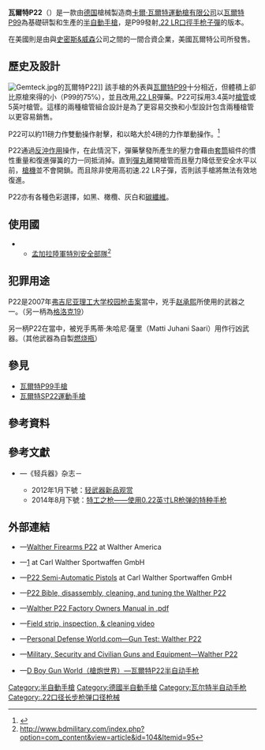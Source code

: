 {{noteTA
|G1=軍事
|G2=長度單位
|G3=Firearms
}}
{{Infobox Weapon
|name= 瓦爾特P22半自動手槍<br />{{lang|de|Walther P22}}
|image= File:WAP22.JPG
|image_size= 300px
|caption=
|origin= {{flagcountry|Germany}}
|type= [[半自動手槍|半自動手槍]]
<!-- Type selection -->
|is_ranged= yes
|is_bladed= 
|is_explosive= 
|is_artillery= 
|is_vehicle= 
|is_missile= 
|is_UK= 
<!-- Service history -->
|service= 
|used_by= 
|wars= 
<!-- Production history -->
|designer= 
|design_date=
|manufacturer= [[卡尔·瓦尔特运动枪|卡爾·瓦爾特]]
|unit_cost= 
|production_date= 
|number= 
|variants= P22 Target
<!-- General specifications -->
|spec_label= 
|weight= <div class="NavFrame collapsed" style="color: black; background-color: #FFFFFF; margin: 0 auto; padding: 0 10px; text-align: left;"><div class="NavHead" style="background-color: #FFFFFF; margin: 0 auto; padding: 0 10px; font-weight:normal;"></div><div class="NavContent" style="background-color: #FFFFFF; margin: 0 auto; padding: 0 10px;">
* P22：430[[克|克]]（15.2[[盎司|盎司]]）
* P22 Target：525克（18.5盎司）
</div>
</div>
|length= 159[[毫米|毫米]]（6.3[[英寸|英寸]]）
|part_length= <div class="NavFrame collapsed" style="color: black; background-color: #FFFFFF; margin: 0 auto; padding: 0 10px; text-align: left;"><div class="NavHead" style="background-color: #FFFFFF; margin: 0 auto; padding: 0 10px; font-weight:normal;"></div><div class="NavContent" style="background-color: #FFFFFF; margin: 0 auto; padding: 0 10px;">
* P22：87毫米（3.4英寸）
* P22 Target：127毫米（5英寸）
</div>
</div>
|height= 
|diameter= 
|crew= 
<!-- Ranged weapon specifications -->
|cartridge= [[.22_LR|.22 Long Rifle]]
|caliber= 5.59毫米（.22英寸）
|barrels= 1根，[[膛線|線膛]]，戰術型的[[槍口|槍口]]具有螺紋以裝上[[抑制器|消聲器]]
|action= [[反沖作用_(槍械)#簡單式反沖作用|簡單式反沖作用]]
|mode= {{Link-en|半自動槍械|Semi-automatic firearm|半自動}}
|rate=
|velocity= 
|energy= 
|range= 50[[米_(单位)|公尺]]（54.68[[码|码]]，164.04[[英尺|英尺]]）
|max_range=
|feed= 10發可拆卸式[[彈匣|彈匣]]
|sights= [[機械瞄具|機械瞄具]]：缺口式[[照門|照門]]及準星
<!-- 火炮規格 -->
|breech= 
|recoil= 
|carriage= 
|elevation= 
|traverse= 
<!-- 刃器規格 --> 
|blade_type= 
|hilt_type= 
|sheath_type= 
|head_type= 
|haft_type= 
<!-- 爆炸物內填炸藥規格 --> 
|filling= 
|filling_weight= 
|detonation= 
|yield= 
<!-- 車輛/飛彈規格 -->
|armour= 
|primary_armament= 
|secondary_arament= 
|engine= 
|engine_power= 
|transmission= 
|payload_capacity= 
|fuel_capacity= 
|pw_ratio= 
|suspension= 
|clearance= 
|vehicle_range= 
|speed= 
|guidance= 
|steering= 
<!-- Missiles only -->
|wingspan= 
|propellant= 
|ceiling= 
|altitude= 
|depth= 
|boost= 
|accuracy= 
|launch_platform= 
|transport= 
}}

'''瓦爾特P22'''（{{Lang-de|Walther P22}}）是一款由[[德国|德国]]槍械製造商[[卡爾·瓦爾特運動槍|卡爾·瓦爾特運動槍]][[有限公司|有限公司]]以[[瓦爾特P99手槍|瓦爾特P99]]為基礎研製和生產的[[半自動手槍|半自動手槍]]，是P99發射[[.22_LR|.22 LR]][[口徑|口徑]][[手枪|手枪]][[子彈|子彈]]的版本。

在美國則是由與[[史密斯&威森|史密斯&威森]]公司之間的一間合資企業，美國瓦爾特公司所發售。

== 歷史及設計 ==
[[File:Gemteck.jpg|thumb]]的瓦爾特P22]]
該手槍的外表與[[瓦爾特P99手槍|瓦爾特P99]]十分相近，但體積上卻比原槍來得的小（P99的75℅），並且改用[[.22_LR|.22 LR]]彈藥。P22可採用3.4英吋[[槍管|槍管]]或5英吋槍管。這樣的兩種槍管組合設計是為了更容易交換和小型設計包含兩種槍管以更容易銷售。

P22可以約11磅力作雙動操作射擊，和以略大於4磅的力作單動操作。<ref name="handsgunmag">{{cite web|title=Walther P22|work=[[Guns_&_Ammo|Guns & Ammo]]|url=http://www.handgunsmag.com/featured_handguns/walther_p22/|archivedate=2003-04-15|url-status=dead|date=2008|archiveurl=https://web.archive.org/web/20030415112120/http://www.handgunsmag.com/featured_handguns/walther_p22/}}</ref> 

P22通過[[反沖作用_(槍械)#簡單式反沖作用|反沖作用]]操作，在此情況下，彈藥擊發所產生的壓力會藉由[[手槍套筒|套筒]]組件的慣性重量和復進彈簧的力一同抵消掉。直到[[彈丸|彈丸]]離開槍管而且壓力降低至安全水平以前，[[槍機|槍機]]並不會開鎖。而且除非使用高初速.22 LR子彈，否則該手槍將無法有效地復進。

P22亦有各種色彩選擇，如黑、橄欖、灰白和[[碳纖維|碳纖維]]。

== 使用國 ==
* {{flagcountry|Bangladesh}}
** [[孟加拉陸軍|孟加拉陸軍]][[特別安全部隊|特別安全部隊]]<ref>http://www.bdmilitary.com/index.php?option=com_content&view=article&id=104&Itemid=95{{Dead link|date=2020年3月 |bot=InternetArchiveBot |fix-attempted=yes }}</ref>

== 犯罪用途 ==
P22是2007年[[弗吉尼亚理工大学校园枪击案|弗吉尼亚理工大学校园枪击案]]當中，兇手[[赵承熙|赵承熙]]所使用的武器之一。（另一柄為[[格洛克19|格洛克19]]）

另一柄P22在{{Link-en|考哈约基校园枪击事件|Kauhajoki school shooting}}當中，被兇手馬蒂·朱哈尼·薩里（Matti Juhani Saari）用作行凶武器。（其他武器為自製[[燃烧瓶|燃烧瓶]]）

== 參見 ==
* [[瓦爾特P99手槍|瓦爾特P99手槍]]
* [[瓦爾特SP22運動手槍|瓦爾特SP22運動手槍]]

== 參考資料 ==
{{Reflist}}

== 參考文獻 ==
* {{zh-hans icon}}—《轻兵器》杂志－
** 2012年1月下號：[http://www.xzbu.com/8/view-54154.htm 轻武器新品观赏] {{Wayback|url=http://www.xzbu.com/8/view-54154.htm |date=20200202164425 }}
** 2014年8月下號：[https://web.archive.org/web/20141211022147/http://gdwap.dooland.com/article.php?id=463748 特工之枪――使用0.22英寸LR枪弹的特种手枪]

== 外部連結 ==
{{Commons and category|Walther P22|瓦爾特P22|Walther P22}}
* {{en icon}}—[http://www.waltheramerica.com/webapp/wcs/stores/servlet/CategoryDisplay?catalogId=13152&storeId=10002&categoryId=43804&langId=-1&parent_category_rn=43326&top_category=43326&training= Walther Firearms P22] {{Wayback|url=http://www.waltheramerica.com/webapp/wcs/stores/servlet/CategoryDisplay?catalogId=13152&storeId=10002&categoryId=43804&langId=-1&parent_category_rn=43326&top_category=43326&training= |date=20080306042538 }} at Walther America
* {{en icon}}—[http://www.carl-walther.info/index.php?company=walther&lang=EN&content=products&hid=2&uid=2] {{Wayback|url=http://www.carl-walther.info/index.php?company=walther&lang=EN&content=products&hid=2&uid=2 |date=20120220023358 }} at Carl Walther Sportwaffen GmbH
* {{en icon}}—[http://www.carl-walther.info/dev2/index.php?company=walther&lang=EN&content=products&hid=2&uid=2 P22 Semi-Automatic Pistols] {{Wayback|url=http://www.carl-walther.info/dev2/index.php?company=walther&lang=EN&content=products&hid=2&uid=2 |date=20080115120215 }} at Carl Walther Sportwaffen GmbH
* {{en icon}}—[http://www.freespeech.com/1917-1911M_P22_bible.pdf P22 Bible, disassembly, cleaning, and tuning the Walther P22] {{Wayback|url=http://www.freespeech.com/1917-1911M_P22_bible.pdf |date=20081119122559 }}
* {{en icon}}—[https://web.archive.org/web/20090206093554/http://www.smith-wesson.com/wcsstore/Walther/upload/other/P22_USA_Manual.pdf Walther P22 Factory Owners Manual in .pdf]
* {{en icon}}—[http://www.archive.org/details/walther_P22_6000rnd_inspection Field strip, inspection, & cleaning video]
* {{en icon}}—[http://www.personaldefenseworld.com/2015/11/gun-test-walther-p22/#walther-p22-1 Personal Defense World.com—Gun Test: Walther P22] {{Wayback|url=http://www.personaldefenseworld.com/2015/11/gun-test-walther-p22/#walther-p22-1 |date=20201021205132 }}
* {{en icon}}—[http://www.militaryfactory.com/smallarms/detail.asp?smallarms_id=886 Military, Security and Civilian Guns and Equipment—Walther P22] {{Wayback|url=http://www.militaryfactory.com/smallarms/detail.asp?smallarms_id=886 |date=20210121050628 }}
* {{zh-hans icon}}—[http://pewpewpew.work/german/walther/p22/p22.htm D Boy Gun World（槍炮世界）—瓦爾特P22半自动手枪] {{Wayback|url=http://pewpewpew.work/german/walther/p22/p22.htm |date=20200128165532 }}

{{華瑟槍械}}

[[Category:半自動手槍|Category:半自動手槍]]
[[Category:德國半自動手槍|Category:德國半自動手槍]]
[[Category:瓦尔特半自动手枪|Category:瓦尔特半自动手枪]]
[[Category:.22口径长步枪弹口径枪械|Category:.22口径长步枪弹口径枪械]]